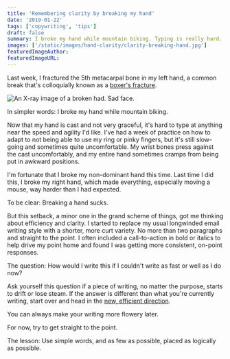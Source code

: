 ```yaml
---
title: 'Remembering clarity by breaking my hand'
date: '2019-01-22'
tags: ['copywriting', 'tips']
draft: false
summary: I broke my hand while mountain biking. Typing is really hard. That helped remind me of how important clarity and simplicity are in writing.
images: ['/static/images/hand-clarity/clarity-breaking-hand.jpg']
featuredImageAuthor:
featuredImageURL:
---
```


Last week, I fractured the 5th metacarpal bone in my left hand, a common break that's colloquially known as a [boxer's fracture](https://en.wikipedia.org/wiki/Boxer's_fracture).

![An X-ray image of a broken had. Sad face.](/static/images/hand-clarity/clarity-breaking-hand.jpg 'An X-ray image of a broken had. Sad face.')

<Statement>In simpler words: I broke my hand while mountain biking.</Statement>

Now that my hand is cast and not very graceful, it's hard to type at anything near the speed and agility I'd like. I've had a week of practice on how to adapt to not being able to use my ring or pinky fingers, but it's still slow-going and sometimes quite uncomfortable. My wrist bones press against the cast uncomfortably, and my entire hand sometimes cramps from being put in awkward positions.

I'm fortunate that I broke my non-dominant hand this time. Last time I did this, I broke my right hand, which made everything, especially moving a mouse, way harder than I had expected.

<Statement>To be clear: Breaking a hand sucks.</Statement>

But this setback, a minor one in the grand scheme of things, got me thinking about efficiency and clarity. I started to replace my usual longwinded email writing style with a shorter, more curt variety. No more than two paragraphs and straight to the point. I often included a call-to-action in bold or italics to help drive my point home and found I was getting more consistent, on-point responses.

<Statement>The question: How would I write this if I couldn't write as fast or well as I do now?</Statement>

Ask yourself this question if a piece of writing, no matter the purpose, starts to drift or lose steam. If the answer is different than what you're currently writing, start over and head in the [new, efficient direction](/articles/copywriting-checklist/).

You can always make your writing more flowery later.

For now, try to get straight to the point.

<Statement>The lesson: Use simple words, and as few as possible, placed as logically as possible.</Statement>
